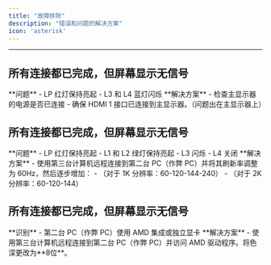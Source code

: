 ```yaml
---
title: "故障排除"
description: "错误和问题的解决方案"
icon: 'asterisk'
---
```


---

## 所有连接都已完成，但屏幕显示无信号
<Warning>
    **问题**
    - LP 红灯保持亮起
    - L3 和 L4 蓝灯闪烁
</Warning>
<Check>
    **解决方案**
    - 检查主显示器的电源是否已连接
    - 确保 HDMI 1 接口已连接到主显示器。（问题出在主显示器上）
</Check>

## 所有连接都已完成，但屏幕显示无信号
<Warning>
    **问题**
    - LP 红灯保持亮起
    - L1 和 L2 绿灯保持亮起
    - L3 闪烁
    - L4 关闭
</Warning>
<Check>
    **解决方案**
    - 使用第三台计算机远程连接到第二台 PC（作弊 PC）并将其刷新率调整为 60Hz，然后逐步增加：
    - （对于 1K 分辨率：60-120-144-240）
    - （对于 2K 分辨率：60-120-144）
</Check>

## 所有连接都已完成，但屏幕显示无信号
<Warning>
    **识别**
    - 第二台 PC（作弊 PC）使用 AMD 集成或独立显卡
</Warning>
<Check>
    **解决方案**  
    - 使用第三台计算机远程连接到第二台 PC（作弊 PC）并访问 AMD 驱动程序。将色深更改为**8位**。
</Check>